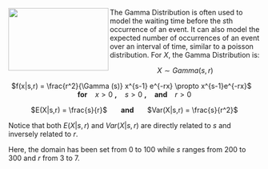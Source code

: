 <img src="http://eyecandydecalswholesale.com/images/products/GKGAM-2.png" width="200" height="125" align="left">

The Gamma Distribution is often used to model the waiting time before the <i>s</i>th occurrence of an event. It can also model the expected number of occurrences of an event over an interval of time, similar to a poisson distribution. For $X$, the Gamma Distribution is:

<center> $X \sim Gamma(s,r)$

$f(x|s,r) = \frac{r^2}{\Gamma (s)} x^{s-1} e^{-rx} \propto x^{s-1}e^{-rx}$ &nbsp;&nbsp; <b>for</b> &nbsp;&nbsp; $x > 0$ <b>,</b> &nbsp;&nbsp; $s > 0$ <b>,</b> &nbsp;&nbsp; <b> and </b> &nbsp;&nbsp; $r >0$

$E(X|s,r) = \frac{s}{r}$ &nbsp;&nbsp;&nbsp;&nbsp;&nbsp; <b> and </b> &nbsp;&nbsp;&nbsp;&nbsp;&nbsp; $Var(X|s,r) = \frac{s}{r^2}$  </center>

Notice that both $E(X|s,r)$ and $Var(X|s,r)$ are directly related to $s$ and inversely related to $r$.

Here, the domain has been set from 0 to 100 while $s$ ranges from 200 to 300 and $r$ from 3 to 7.